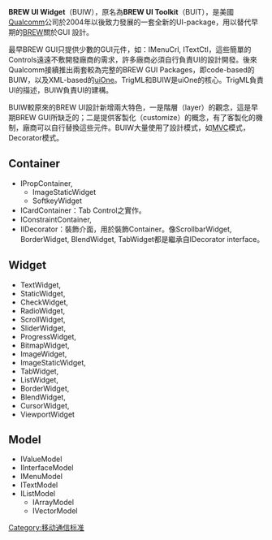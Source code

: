 {{mergeto|BREW}}
'''BREW UI Widget'''（BUIW），原名為'''BREW UI Toolkit'''（BUIT），是美國[[Qualcomm|Qualcomm]]公司於2004年以後致力發展的一套全新的UI-package，用以替代早期的[[BREW|BREW]]關於GUI 設計。

最早BREW GUI只提供少數的GUI元件，如：IMenuCrl, ITextCtl，這些簡單的Controls遠遠不敷開發廠商的需求，許多廠商必須自行負責UI的設計開發。後來Qualcomm接續推出兩套較為完整的BREW GUI Packages，即code-based的BUIW，以及XML-based的[[uiOne|uiOne]]。TrigML和BUIW是uiOne的核心。TrigML負責UI的描述，BUIW負責UI的建構。

BUIW較原來的BREW UI設計新增兩大特色，一是階層（layer）的觀念，這是早期BREW GUI所缺乏的；二是提供客製化（customize）的概念，有了客製化的機制，廠商可以自行替換這些元件。BUIW大量使用了設計模式，如[[Model-view-controller|MVC]]模式，Decorator模式。

== Container ==
*IPropContainer, 
**ImageStaticWidget
**SoftkeyWidget
*ICardContainer：Tab Control之實作。
*IConstraintContainer, 
*IIDecorator：裝飾介面，用於裝飾Container。像ScrollbarWidget, BorderWidget, BlendWidget, TabWidget都是繼承自IDecorator interface。

== Widget ==
*TextWidget, 
*StaticWidget, 
*CheckWidget, 
*RadioWidget, 
*ScrollWidget, 
*SliderWidget, 
*ProgressWidget, 
*BitmapWidget, 
*ImageWidget, 
*ImageStaticWidget, 
*TabWidget, 
*ListWidget, 
*BorderWidget, 
*BlendWidget, 
*CursorWidget, 
*ViewportWidget

== Model ==
*IValueModel 
*IInterfaceModel 
*IMenuModel 
*ITextModel 
*IListModel
**IArrayModel
**IVectorModel

[[Category:移动通信标准|Category:移动通信标准]]